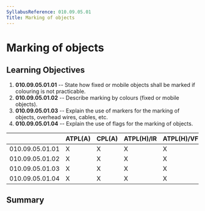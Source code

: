 ```yaml
---
SyllabusReference: 010.09.05.01
Title: Marking of objects
---
```


# Marking of objects

## Learning Objectives

1.  **010.09.05.01.01** -- State how fixed or mobile objects shall be marked if
    colouring is not practicable.
2.  **010.09.05.01.02** -- Describe marking by colours (fixed or mobile objects).
3.  **010.09.05.01.03** -- Explain the use of markers for the marking of objects,
    overhead wires, cables, etc.
4.  **010.09.05.01.04** -- Explain the use of flags for the marking of objects.

|                 | ATPL(A) | CPL(A) | ATPL(H)/IR | ATPL(H)/VFR | CPL(H) | IR  | CBIR(A) |
| --------------- | ------- | ------ | ---------- | ----------- | ------ | --- | ------- |
| 010.09.05.01.01 | X       | X      | X          | X           | X      | X   |         |
| 010.09.05.01.02 | X       | X      | X          | X           | X      | X   |         |
| 010.09.05.01.03 | X       | X      | X          | X           | X      | X   |         |
| 010.09.05.01.04 | X       | X      | X          | X           | X      | X   |         |

## Summary
